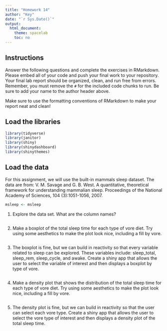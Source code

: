 ```yaml
---
title: "Homework 14"
author: "Key"
date: "`r Sys.Date()`"
output:
  html_document:
    theme: spacelab
    toc: no
---
```


## Instructions
Answer the following questions and complete the exercises in RMarkdown. Please embed all of your code and push your final work to your repository. Your final lab report should be organized, clean, and run free from errors. Remember, you must remove the `#` for the included code chunks to run. Be sure to add your name to the author header above.  

Make sure to use the formatting conventions of RMarkdown to make your report neat and clean!  

## Load the libraries
```r
library(tidyverse)
library(janitor)
library(shiny)
library(shinydashboard)
library(shinythemes)
``` 

## Load the data
For this assignment, we will use the built-in mammals sleep dataset. The data are from: V. M. Savage and G. B. West. A quantitative, theoretical framework for understanding mammalian sleep. Proceedings of the National Academy of Sciences, 104 (3):1051-1056, 2007.
```r
msleep <- msleep
```

1. Explore the data set. What are the column names?
```r

```

2. Make a boxplot of the total sleep time for each type of vore diet. Try using some aesthetics to make the plot look nice, including a fill by vore.
```r

```

3. The boxplot is fine, but we can build in reactivity so that every variable related to sleep can be explored. These variables include: sleep_total, sleep_rem, sleep_cycle, and awake. Create a shiny app that allows the user to select the variable of interest and then displays a boxplot by type of vore.
```r

```

4. Make a density plot that shows the distribution of the total sleep time for each type of vore diet. Try using some aesthetics to make the plot look nice, including a fill by vore.
```r

```

5. The density plot is fine, but we can build in reactivity so that the user can select each vore type. Create a shiny app that allows the user to select the vore type of interest and then displays a density plot of the total sleep time.
```r

```